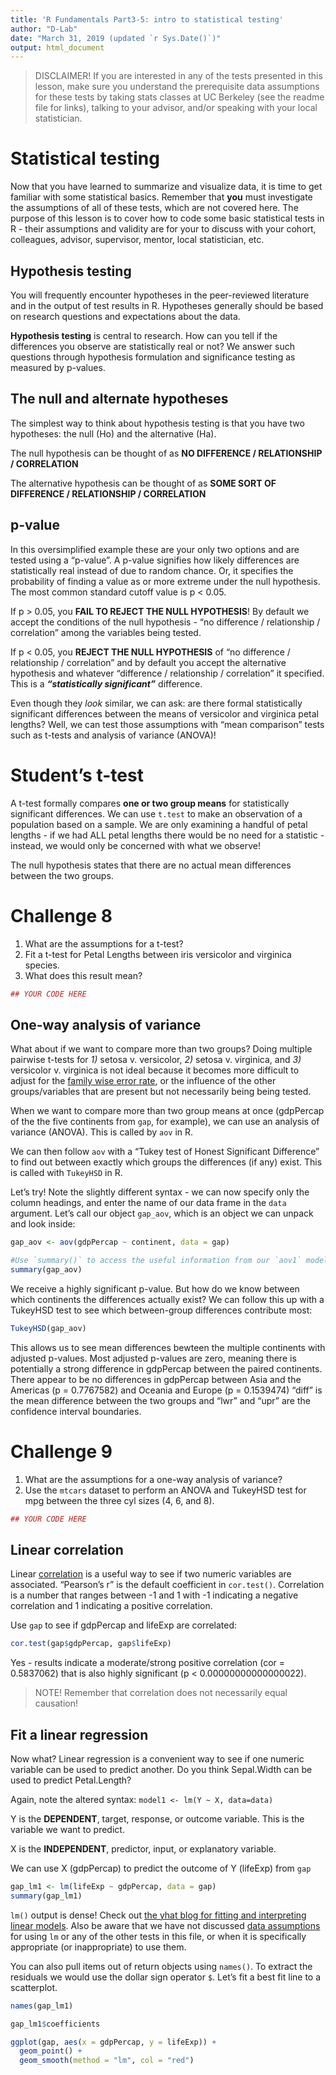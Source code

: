 ```yaml
---
title: 'R Fundamentals Part3-5: intro to statistical testing'
author: "D-Lab"
date: "March 31, 2019 (updated `r Sys.Date()`)"
output: html_document
---
```


> DISCLAIMER! If you are interested in any of the tests presented in this lesson, make sure you understand the prerequisite data assumptions for these tests by taking stats classes at UC Berkeley (see the readme file for links), talking to your advisor, and/or speaking with your local statistician. 

# Statistical testing

Now that you have learned to summarize and visualize data, it is time to get familiar with some statistical basics. Remember that **you** must investigate the assumptions of all of these tests, which are not covered here. The purpose of this lesson is to cover how to code some basic statistical tests in R - their assumptions and validity are for your to discuss with your cohort, colleagues, advisor, supervisor, mentor, local statistician, etc. 

## Hypothesis testing

You will frequently encounter hypotheses in the peer-reviewed literature and in the output of test results in R. Hypotheses generally should be based on research questions and expectations about the data. 

**Hypothesis testing** is central to research. How can you tell if the differences you observe are statistically real or not? We answer such questions through hypothesis formulation and significance testing as measured by p-values.  

## The null and alternate hypotheses

The simplest way to think about hypothesis testing is that you have two hypotheses: the null (Ho) and the alternative (Ha). 

The null hypothesis can be thought of as **NO DIFFERENCE / RELATIONSHIP / CORRELATION**  

The alternative hypothesis can be thought of as **SOME SORT OF DIFFERENCE / RELATIONSHIP / CORRELATION**  

## p-value

In this oversimplified example these are your only two options and are tested using a "p-value". A p-value signifies how likely differences are statistically real instead of due to random chance. Or, it specifies the probability of finding a value as or more extreme under the null hypothesis. The most common standard cutoff value is p < 0.05.  

If p > 0.05, you **FAIL TO REJECT THE NULL HYPOTHESIS**! By default we accept the conditions of the null hypothesis - "no difference / relationship / correlation" among the variables being tested. 

If p < 0.05, you **REJECT THE NULL HYPOTHESIS** of "no difference / relationship / correlation" and by default you accept the alternative hypothesis and whatever "difference / relationship / correlation" it specified. This is a **_"statistically significant"_** difference.  

Even though they _look_ similar, we can ask: are there formal statistically significant differences between the means of versicolor and virginica petal lengths? Well, we can test those assumptions with "mean comparison" tests such as t-tests and analysis of variance (ANOVA)!  

# Student's t-test

A t-test formally compares **one or two group means** for statistically significant differences. We can use `t.test` to make an observation of a population based on a sample. We are only examining a handful of petal lengths - if we had ALL petal lengths there would be no need for a statistic - instead, we would only be concerned with what we observe!   

The null hypothesis states that there are no actual mean differences between the two groups. 

# **Challenge 8**

1. What are the assumptions for a t-test?  
2. Fit a t-test for Petal Lengths between iris versicolor and virginica species.  
3. What does this result mean?  

```r
## YOUR CODE HERE
```


## One-way analysis of variance 

What about if we want to compare more than two groups? Doing multiple pairwise t-tests for *1)* setosa v. versicolor, *2)* setosa v. virginica, and *3)* versicolor v. virginica is not ideal because it becomes more difficult to adjust for the [family wise error rate](https://en.wikipedia.org/wiki/Family-wise_error_rate), or the influence of the other groups/variables that are present but not necessarily being being tested.

When we want to compare more than two group means at once (gdpPercap of the the five continents from `gap`, for example), we can use an analysis of variance (ANOVA). This is called by `aov` in R.

We can then follow `aov` with a "Tukey test of Honest Significant Difference" to find out between exactly which groups the differences (if any) exist. This is called with `TukeyHSD` in R.

Let's try! Note the slightly different syntax - we can now specify only the column headings, and enter the name of our data frame in the `data` argument. Let's call our object `gap_aov`, which is an object we can unpack and look inside:

```r
gap_aov <- aov(gdpPercap ~ continent, data = gap)

#Use `summary()` to access the useful information from our `aov1` model:
summary(gap_aov)
```

We receive a highly significant p-value. But how do we know between which continents the differences actually exist? We can follow this up with a TukeyHSD test to see which between-group differences contribute most:

```r
TukeyHSD(gap_aov)
```

This allows us to see mean differences bewteen the multiple continents with adjusted p-values. Most adjusted p-values are zero, meaning there is potentially a strong difference in gdpPercap between the paired continents. There appear to be no differences in gdpPercap between Asia and the Americas (p = 0.7767582) and Oceania and Europe (p = 0.1539474) "diff" is the mean difference between the two groups and "lwr" and "upr" are the confidence interval boundaries.  

# **Challenge 9**

1. What are the assumptions for a one-way analysis of variance?  
2. Use the `mtcars` dataset to perform an ANOVA and TukeyHSD test for mpg between the three cyl sizes (4, 6, and 8). 

```r
## YOUR CODE HERE
```

## Linear correlation

Linear [correlation](https://en.wikiversity.org/wiki/Correlation) is a useful way to see if two numeric variables are associated. "Pearson's r" is the default coefficient in `cor.test()`. Correlation is a number that ranges between -1 and 1 with -1 indicating a negative correlation and 1 indicating a positive correlation. 

Use `gap` to see if gdpPercap and lifeExp are correlated: 

```r
cor.test(gap$gdpPercap, gap$lifeExp)
```

Yes - results indicate a moderate/strong positive correlation (cor = 0.5837062) that is also highly significant (p < 0.00000000000000022).  

> NOTE! Remember that correlation does not necessarily equal causation! 

## Fit a linear regression

Now what? Linear regression is a convenient way to see if one numeric variable can be used to predict another. Do you think Sepal.Width can be used to predict Petal.Length?  

Again, note the altered syntax: `model1 <- lm(Y ~ X, data=data)`

Y is the **DEPENDENT**, target, response, or outcome variable. This is the variable we want to predict.

X is the **INDEPENDENT**, predictor, input, or explanatory variable. 

We can use X (gdpPercap) to predict the outcome of Y (lifeExp) from `gap`

```r
gap_lm1 <- lm(lifeExp ~ gdpPercap, data = gap)
summary(gap_lm1)
```

`lm()` output is dense! Check out [the yhat blog for fitting and interpreting linear models](http://blog.yhat.com/posts/r-lm-summary.html). Also be aware that we have not discussed [data assumptions](https://en.wikipedia.org/wiki/Linear_regression#Assumptions) for using `lm` or any of the other tests in this file, or when it is specifically appropriate (or inappropriate) to use them. 

You can also pull items out of return objects using `names()`. To extract the residuals we would use the dollar sign operator `$`. Let's fit a best fit line to a scatterplot. 

```r
names(gap_lm1)

gap_lm1$coefficients

ggplot(gap, aes(x = gdpPercap, y = lifeExp)) + 
  geom_point() + 
  geom_smooth(method = "lm", col = "red")
```
